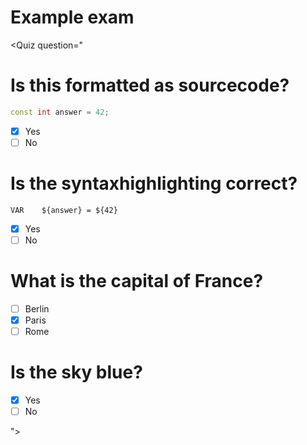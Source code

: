 
# Example exam

<Quiz question="
# Is this formatted as sourcecode?

```cpp
const int answer = 42;
```

- [x] Yes
- [ ] No

# Is the syntaxhighlighting correct?

```robotframework
VAR    ${answer} = ${42}
```

- [x] Yes
- [ ] No

# What is the capital of France?
- [ ] Berlin
- [x] Paris
- [ ] Rome

# Is the sky blue?
- [x] Yes
- [ ] No

">
</Quiz>